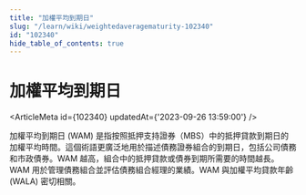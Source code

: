 ```yaml
---
title: "加權平均到期日"
slug: "/learn/wiki/weightedaveragematurity-102340"
id: "102340"
hide_table_of_contents: true
---
```



# 加權平均到期日

<ArticleMeta id={102340} updatedAt={'2023-09-26 13:59:00'} />
<div className='border-solid border-b border-t-0 my-4 border-[var(--ifm-color-gray-300)]' />

加權平均到期日 (WAM) 是指按照抵押支持證券（MBS）中的抵押貸款到期日的加權平均時間。這個術語更廣泛地用於描述債務證券組合的到期日，包括公司債務和市政債券。WAM 越高，組合中的抵押貸款或債券到期所需要的時間越長。WAM 用於管理債務組合並評估債務組合經理的業績。WAM 與加權平均貸款年齡 (WALA) 密切相關。
